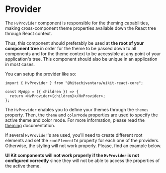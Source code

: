 
<Meta title="Guides/Provider" component={HvProvider} />

# Provider

The `HvProvider` component is responsible for the theming capabilities, making cross-component theme properties available down the React tree through React context.

Thus, this component should preferably be used at **the root of your component tree** in order for the theme to be passed down to all components and for the theme
context to be accessible at any point of your application's tree. This component should also be unique in an application in most cases.

You can setup the provider like so:

```tsx
import { HvProvider } from "@hitachivantara/uikit-react-core";

const MyApp = ({ children }) => {
  return <HvProvider>{children}</HvProvider>;
};
```

<ArgsTable of={HvProvider} />

The `HvProvider` enables you to define your themes through the `themes` property. Then, the `theme` and `colorMode` properties are used to specify the active theme
and color mode. For more information, please read the [theming](/docs/guides-theming-default-themes--main-ds-5) documentation.

If several `HvProvider`'s are used, you'll need to create different root elements and set the `rootElementId` property for each one of the providers.
Otherwise, the styling will not work properly. Please, find an example below.

<Canvas>
  <Story name="Main">
    <div
      style={{
        display: "flex",
        flexDirection: "row",
        justifyContent: "start",
        alignItems: "center",
        gap: "20px",
      }}
    >
      <div id="hv-root-ds5-dawn-docs-provider">
        <HvProvider
          rootElementId="hv-root-ds5-dawn-docs-provider"
          colorMode="dawn"
        >
          <HvCheckBox label="DS5 Dawn" />
        </HvProvider>
      </div>
      <div id="hv-root-ds5-wicked-docs-provider">
        <HvProvider
          rootElementId="hv-root-ds5-wicked-docs-provider"
          colorMode="wicked"
        >
          <HvCheckBox label="DS5 Wicked" />
        </HvProvider>
      </div>
      <div id="hv-root-ds3-dawn-docs-provider">
        <HvProvider
          rootElementId="hv-root-ds3-dawn-docs-provider"
          themes={[ds3]}
          colorMode="dawn"
        >
          <HvCheckBox label="DS3 Dawn" />
        </HvProvider>
      </div>
      <div id="hv-root-ds3-wicked-docs-provider">
        <HvProvider
          rootElementId="hv-root-ds3-wicked-docs-provider"
          themes={[ds3]}
          colorMode="wicked"
        >
          <HvCheckBox label="DS3 Wicked" />
        </HvProvider>
      </div>
    </div>
  </Story>
</Canvas>

**UI Kit components will not work properly if the `HvProvider` is not configured correctly** since they will not be able to access the properties of the active theme.
